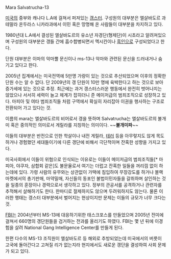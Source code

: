 Mara Salvatrucha-13

[[미국]]의 중부와 캐나다 L.A에 걸쳐서 퍼져있는 [[갱스터]]. 구성원의 대부분은 엘살바도르 과테말라 온두라스 니카라과에서 이민 혹은 망명해 온 사람들이 대부분을 차지하고 있다.

1980년대 L.A에서 결성된 엘살바도르의 유소년 자경단(형제단)이 시초라고 알려져있으며 구성원의 대부분은 갱들 간에 흡수합병되면서 멕시칸이나 [[흑인]]으로 구성되었다고 한다.

단원 대부분은 이마의 악마뿔 문신이나 ms-13나 악마와 관련된 문신을 드러내거나 숨기고 있다고 한다.

2005년 집계에서는 미국전역에 5만명 가량이 있는 것으로 추산되었으며 이후의 정확한 단원 수는 알 수 없다. 단 2009년의 갱 단원이 10만 명에 육박한다고 하는 것으로 보아 증가세에 있는 것으로 추정. 최근에는 과거 갱스터스러운 행동에서 완전히 벗어나지는 않았으나 서서히 세력이 늘고 체계가 잡히더니 준 메이저급의 범죄조직으로 성장하고 있다. 마피아 및 여타 범죄조직들 처럼 구역에서 확실히 자리잡아 이권을 행사하는 구조로 전환되어 가고 있다는 것.

이름의 mara는 엘살바도르의 비어로서 갱을 뜻하며 Salvatrucha는 엘살바도르의 불개미 혹은 중의적인 의미로서 게릴라를 지칭하는 의미이다. ~~'''불개미파'''~~

이들의 대부분은 반전으로 인한 학살이나 내전 게릴라, [[테러]] 등을 아무렇지도 않게 목도하거나 경험했던 세대들이기에 다른 갱단에 비해서 극단적이며 잔혹한 성향을 가지고 있다.

미국사회에서 이들이 위협으로 인식되는 이유로는 이들이 메이저급의 범죄조직들[* 마피아, 야쿠자, 삼합회 같은]도 불문율로서 여기는 더럽고 잔혹한 일들을 꺼리낌 없이 하는데에 있다. 가령 사람의 유무와는 상관없이 가택에 침입하여 무장강도를 하거나 블랙마켓에서의 총기판매, 마약밀매, 자신들의 동포인 불법이민자들을 갈취하며 살인하는 것을 일종의 훈장이나 경력으로서 생각하고 있다. 정부의 관공서를 공격하거나 관련자를 추적해서 살해하기도 한다. 한마디로 절제하지도 않으며 두려워하지도 않는다. 물론 이러한 행태는 갱스터 대부분에서 벌어지는 현상이지만 문제는 이들의 규모가 너무 크다는 것. 

[[FBI]]는 2004년부터 MS-13에 대응하기위한 태스크포스를 만들었으며 2005년 전미에 걸쳐서 660명의 갱단원들을 검거하는 전과를 올리기도 하였다. FBI는 몇 년 뒤에 이경험을 살려 National Gang Intelligence Center를 만들게 된다.

한편 다수의 MS-13 조직원이 엘살바도르 등 해외로 추방되었는데 미국에서의 버릇이 고국에 돌아간다고 고쳐질 리가 없는지라 현지에서도 새로운 갱단을 결성하여 사회 문제가 되고 있다. 
